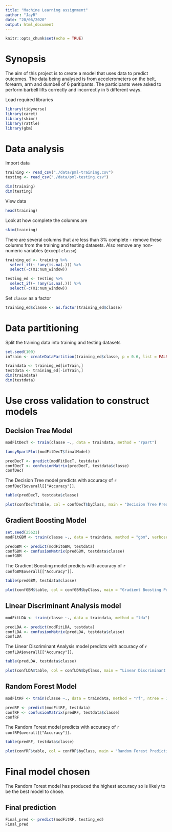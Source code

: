 ```yaml
---
title: "Machine Learning assignment"
author: "JayR"
date: "20/06/2020"
output: html_document
---
```


```r
knitr::opts_chunk$set(echo = TRUE)
```

# Synopsis

The aim of this project is to create a model that uses data to predict outcomes. The data being analysed is from accelerometers on the belt, forearm, arm and dumbell of 6 paritipants. The participants were asked to perform barbell lifts correctly and incorrectly in 5 different ways.

Load required libraries
```r
library(tidyverse)
library(caret)
library(skimr)
library(rattle)
library(gbm)
```

# Data analysis

Import data
```r
training <- read_csv("./data/pml-training.csv")
testing <- read_csv("./data/pml-testing.csv")
```
```r
dim(training)
dim(testing)
```

View data
```r
head(training)
```

Look at how complete the columns are
```r
skim(training)
```

There are several columns that are less than 3% complete - remove these columns from the training and testing datasets. Also remove any non-numeric variables (except `classe`)
```r
training_ed <- training %>%
  select_if(~ !any(is.na(.))) %>%
  select(-c(X1:num_window))

testing_ed <- testing %>%
  select_if(~ !any(is.na(.))) %>%
  select(-c(X1:num_window))
```

Set `classe` as a factor
```r
training_ed$classe <- as.factor(training_ed$classe)
```

# Data partitioning

Split the training data into training and testing datasets
```r
set.seed(100)
inTrain <- createDataPartition(training_ed$classe, p = 0.6, list = FALSE)

traindata <- training_ed[inTrain,]
testdata <- training_ed[-inTrain,]
dim(traindata)
dim(testdata)
```

# Use cross validation to construct models

## Decision Tree Model

```r
modFitDecT <- train(classe ~., data = traindata, method = "rpart")
```
```r
fancyRpartPlot(modFitDecT$finalModel)
```



```r
predDecT <- predict(modFitDecT, testdata)
confDecT <- confusionMatrix(predDecT, testdata$classe)
confDecT
```

The Decision Tree model predicts with accuracy of `r confDecT$overall[["Accuracy"]]`.

```r
table(predDecT, testdata$classe)
```

```r
plot(confDecT$table, col = confDecT$byClass, main = "Decision Tree Predictions")
```

## Gradient Boosting Model

```r
set.seed(25621)
modFitGBM <- train(classe ~., data = traindata, method = "gbm", verbose = FALSE)
```

```r
predGBM <- predict(modFitGBM, testdata)
confGBM <- confusionMatrix(predGBM, testdata$classe)
confGBM
```

The Gradient Boosting model predicts with accuracy of `r confGBM$overall[["Accuracy"]]`.

```r
table(predGBM, testdata$classe)
```

```r
plot(confGBM$table, col = confGBM$byClass, main = "Gradient Boosting Predictions")
```

## Linear Discriminant Analysis model

```r
modFitLDA <- train(classe ~., data = traindata, method = "lda")
```

```r
predLDA <- predict(modFitLDA, testdata)
confLDA <- confusionMatrix(predLDA, testdata$classe)
confLDA
```

The Linear Discriminant Analysis model predicts with accuracy of `r confLDA$overall[["Accuracy"]]`.

```r
table(predLDA, testdata$classe)
```

```r
plot(confLDA$table, col = confLDA$byClass, main = "Linear Discriminant Analysis Predictions")
```

## Random Forest Model

```r
modFitRF <- train(classe ~., data = traindata, method = "rf", ntree = 100)
```

```r
predRF <- predict(modFitRF, testdata)
confRF <- confusionMatrix(predRF, testdata$classe)
confRF
```

The Random Forest model predicts with accuracy of `r confRF$overall[["Accuracy"]]`.

```r
table(predRF, testdata$classe)
```

```r
plot(confRF$table, col = confRF$byClass, main = "Random Forest Predictions")
```

# Final model chosen

The Random Forest model has produced the highest accuracy so is likely to be the best model to chose.

## Final prediction
```r
Final_pred <- predict(modFitRF, testing_ed)
Final_pred
```
